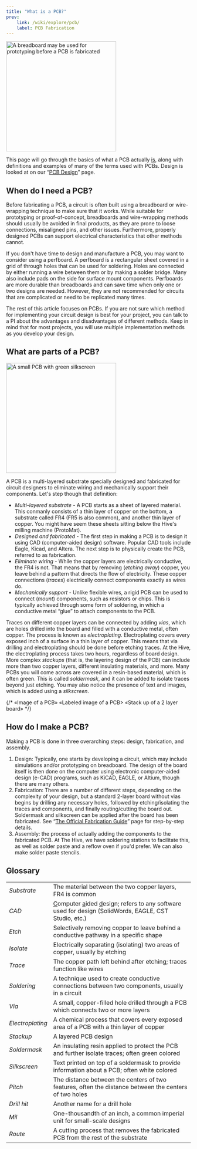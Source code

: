 ```yaml
---
title: "What is a PCB?"
prev: 
    link: /wiki/explore/pcb/
    label: PCB Fabrication
---
```



<Image class="border-2 border-slate-200 rounded-lg" src={bb} alt="A breadboard may be used for prototyping before a PCB is fabricated" height="300" />


This page will go through the basics of what a PCB actually <u>is</u>, along with definitions and examples of many of the terms used with PCBs. Design is looked at on our “[PCB Design](/wiki/guides/pcb-design/)” page. 

## When do I need a PCB?

Before fabricating a PCB, a circuit is often built using a breadboard or wire-wrapping technique to make sure that it works. While suitable for prototyping or proof-of-concept, breadboards and wire-wrapping methods should usually be avoided in final products, as they are prone to loose connections, misaligned pins, and other issues. Furthermore, properly designed PCBs can support electrical characteristics that other methods cannot.

If you don't have time to design and manufacture a PCB, you may want to consider using a perfboard. A perfboard is a rectangular sheet covered in a grid of through holes that can be used for soldering. Holes are connected by either running a wire between them or by making a solder bridge. Many also include pads on the side for surface mount components. Perfboards are more durable than breadboards and can save time when only one or two designs are needed. However, they are not recommended for circuits that are complicated or need to be replicated many times. 

The rest of this article focuses on PCBs. If you are not sure which method for implementing your circuit design is best for your project, you can talk to a PI about the advantages and disadvantages of different methods. Keep in mind that for most projects, you will use multiple implementation methods as you develop your design. 

## What are parts of a PCB?

<Image class="border-2 border-slate-200 rounded-lg" src={pcb} alt="A small PCB with green silkscreen" width="300" />

A PCB is a multi-layered substrate specially designed and fabricated for circuit designers to eliminate wiring and mechanically support their components. Let's step though that definition: 

- *Multi-layered substrate* - A PCB starts as a sheet of layered material. This conmanly consists of a thin layer of copper on the bottom, a substrate called FR4 (FR5 is also common), and another thin layer of copper. You might have seem these sheets sitting below the Hive's milling machine (ProtoMat).
- *Designed and fabricated* - The first step in making a PCB is to design it using CAD (computer-aided design) software. Popular CAD tools include Eagle, Kicad, and Altera. The next step is to physically create the PCB, referred to as fabrication.
- *Eliminate wiring* - While the copper layers are electrically conductive, the FR4 is not. That means that by removing (*etching away*) copper, you leave behind a pattern that directs the flow of electricity. These copper connections (*traces*) electrically connect components exactly as wires do.
- *Mechanically support* - Unlike flexible wires, a rigid PCB can be used to connect (*mount*) components, such as resistors or chips. This is typically achieved through some form of soldering, in which a conductive metal “glue” to attach components to the PCB.

Traces on different copper layers can be connected by adding *vias*, which are holes drilled into the board and filled with a conductive metal, often copper. The process is known as *electroplating*. Electroplating covers every exposed inch of a surface in a thin layer of copper. This means that via drilling and electroplating should be done before etching traces. At the Hive, the electroplating process takes two hours, regardless of board design. More complex *stackups* (that is, the layering design of the PCB) can include more than two copper layers, different insulating materials, and more. Many PCBs you will come across are covered in a resin-based material, which is often green. This is called *soldermask*, and it can be added to isolate traces beyond just etching. You may also notice the presence of text and images, which is added using a *silkscreen*. 

{/* 
«Image of a PCB» 
«Labeled image of a PCB> 
«Stack up of a 2 layer board» 
*/}

## How do I make a PCB?

Making a PCB is done in three overarching steps: design, fabrication, and assembly.

1. Design: Typically, one starts by developing a circuit, which may include simulations and/or prototyping on breadboard. The design of the board itself is then done on the computer using electronic computer-aided design (e-CAD) programs, such as KiCAD, EAGLE, or Altium, though there are many others.
2. Fabrication: There are a number of different steps, depending on the complexity of your design, but a standard 2-layer board without vias begins by drilling any necessary holes, followed by etching/isolating the traces and components, and finally routing/cutting the board out. Soldermask and silkscreen can be applied after the board has been fabricated. See “[The Official Fabrication Guide](/wiki/guides/pcb-fab/)” page for step-by-step details.
3. Assembly: the process of actually adding the components to the fabricated PCB. At The Hive, we have soldering stations to facilitate this, as well as solder paste and a reflow oven if you'd prefer. We can also make solder paste stencils.


## Glossary

|  |  |
|---|---|
| *Substrate* | The material between the two copper layers, FR4 is common |
| *CAD* | <u>C</u>omputer <u>a</u>ided <u>d</u>esign; refers to any software used for design (SolidWords, EAGLE, CST Studio, etc.) |
| *Etch* | Selectively removing copper to leave behind a conductive pathway in a specific shape |
| *Isolate* | Electrically separating (isolating) two areas of copper, usually by etching |
| *Trace* | The copper path left behind after etching; traces function like wires |
| *Soldering* | A technique used to create conductive connections between two components, usually in a circuit |
| *Via* | A small, copper-filled hole drilled through a PCB which connects two or more layers |
| *Electroplating* | A chemical process that covers every exposed area of a PCB with a thin layer of copper |
| *Stackup* | A layered PCB design |
| *Soldermask* | An insulating resin applied to protect the PCB and further isolate traces; often green colored |
| *Silkscreen* | Text printed on top of a soldermask to provide information about a PCB; often white colored |
| *Pitch* | The distance between the centers of two features, often the distance between the centers of two holes |
| *Drill hit* | Another name for a drill hole |
| *Mil* | One-thousandth of an inch, a common imperial unit for small-scale designs |
| *Route* | A cutting process that removes the fabricated PCB from the rest of the substrate |